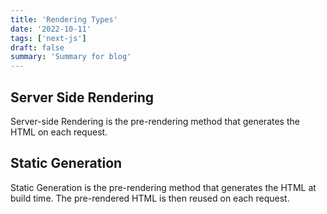 ```yaml
---
title: 'Rendering Types'
date: '2022-10-11'
tags: ['next-js']
draft: false
summary: 'Summary for blog'
---
```



## Server Side Rendering

Server-side Rendering is the pre-rendering method that generates the HTML on each request.

## Static Generation

Static Generation is the pre-rendering method that generates the HTML at build time. The pre-rendered HTML is then reused on each request.
